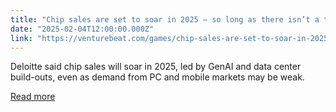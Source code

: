 ```yaml
---
title: "Chip sales are set to soar in 2025 — so long as there isn’t a trade war | Deloitte"
date: "2025-02-04T12:00:00.000Z"
link: "https://venturebeat.com/games/chip-sales-are-set-to-soar-in-2025-so-long-as-there-arent-tariffs-deloitte/"
---
```


Deloitte said chip sales will soar in 2025, led by GenAI and data center build-outs, even as demand from PC and mobile markets may be weak.

[Read more](https://venturebeat.com/games/chip-sales-are-set-to-soar-in-2025-so-long-as-there-arent-tariffs-deloitte/)
